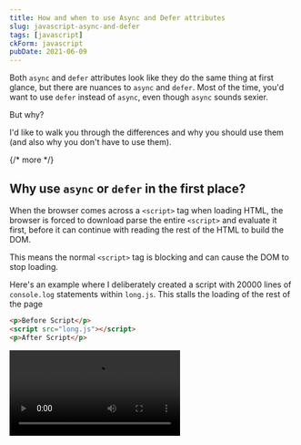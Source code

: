 ```yaml
---
title: How and when to use Async and Defer attributes
slug: javascript-async-and-defer
tags: [javascript]
ckForm: javascript
pubDate: 2021-06-09
---
```


Both `async` and `defer` attributes look like they do the same thing at first glance, but there are nuances to `async` and `defer`. Most of the time, you'd want to use `defer` instead of `async`, even though `async` sounds sexier.

But why?

I'd like to walk you through the differences and why you should use them (and also why you don't have to use them).

{/* more */}

## Why use `async` or `defer` in the first place?

When the browser comes across a `<script>` tag when loading HTML, the browser is forced to download parse the entire `<script>` and evaluate it first, before it can continue with reading the rest of the HTML to build the DOM.

This means the normal `<script>` tag is blocking and can cause the DOM to stop loading.

Here's an example where I deliberately created a script with 20000 lines of `console.log` statements within `long.js`. This stalls the loading of the rest of the page

```html
<p>Before Script</p>
<script src="long.js"></script>
<p>After Script</p>
```

<Video src='/images/2021/async-and-defer-attributes/after-script.mp4' />

Both `async` and `defer` allows the browser load and parse the JavaScript file separately, so the DOM can be shown immediately. This allows users to see content faster.

<Video src='/images/2021/async-and-defer-attributes/async.mp4' />

## We can still put scripts normally at the bottom

Since a `script` is blocking, it became a best practice to put all scripts at the bottom of the page.

```html
<body>
  <!-- ALL OTHER STUFF -->

  <!-- All script -->
  <script src="blah.js"></script>
  <script src="blah2.js"></script>
  <script src="blah3.js"></script>
</body>
```

This practice still works. We don't have to get fancy with `async` and `defer` attributes if you don't want to. Feel free to continue using the old-school method without feeling guilty!

## Async vs Defer

Both `async` and `defer` load scripts without blocking the DOM, but there are two differences between `async` and `defer`.

### Defer waits for the DOM. Async doesn't.

The first difference is `async` doesn't care whether the DOM is fully loaded. `defer` waits for DOM to be loaded before it executes.

This means:

- You should use `defer` if your script requires the DOM.
- If you use `async` and you need the DOM, you run the risk that the element you need cannot be found (which is a potential source of bugs).

Regarding the second point, the risk happens when you have a large DOM to parse through. For example, say you have 20,000 button elements and you want to select them all. `defer` would ensure all `20000` elements are selected. But `async` would select as many elements as there are when the `async`-ed script is fully loaded.

```html
<head>
  <script src="defer.js" defer></script>
  <script src="async.js" async></script>
</head>
<body>
  <!-- 20000 buttons -->
</body>
```

```javascript
// defer.js
const deferButtons = document.querySelectorAll('button')
console.log('Defer:', deferButtons.length)
```

```javascript
// async.js
const asyncButtons = document.querySelectorAll('button')
console.log('Async:', asyncButtons.length)
```

<Image
  src='/images/2021/async-and-defer-attributes/number-of-elements.png'
  alt='Number of elements selected by async and defer'
/>{' '}

### Defer respects the sequence of scripts. Async doesn't.

We can prove this with another example. We'll have three scripts. Each script logs a number into the console. If we slap `async` into the scripts, the loading order becomes unpredictable.

```html
<script async src="script1.js"></script>
<script async src="script2.js"></script>
<script async src="script3.js"></script>
```

<Image
  src='/images/2021/async-and-defer-attributes/async-sequence.png'
  alt='Loading order of async'
/>{' '}

But if we use `defer` the loading order will always be as specified

```html
<script defer src="script1.js"></script>
<script defer src="script2.js"></script>
<script defer src="script3.js"></script>
```

<Image
  src='/images/2021/async-and-defer-attributes/defer-sequence.png'
  alt='Loading order of defer'
/>{' '}

## When to use async

You should use `async` if your script contains the following conditions:

- The DOM you need is already present (or the script doesn't need the DOM)
- The script doesn't depend on other scripts

People normally say analytics is a good case for `async` scripts. I disagree. `async` is only good for analytics when you're using it for simple analytics like tracking page loads. We cannot rely on `async` if we want to track events like button clicks that require the DOM. In such cases, I prefer to use `defer` instead.

### Loading scripts in the middle

`async` is great for loading scripts in the middle of the DOM if you have to. Since the DOM is already present, the script can be executed immediately without problems.

One example here is my newsletter signup form (which is powered by Convertkit). I load this newsletter form via the async attribute because I want it to show as soon as possible. It works because all necessary elements are already present.

```html
<div class="newsletter">
  <script async src="link-to-script"></script>
</div>
```

That said, do this kinda scripts-in-the-middle style sparingly. If your scripts are all over the place, it becomes really hard to remember where you placed your scripts.

## When to use defer

You should use `defer` for all other scripts. `defer` is great because it:

- Gets loaded as soon as possible — so it reduces load times.
- Doesn't execute until everything you need is ready — so all the DOM you need is there
- Follows script order — allows you to structure which script comes first

### New-age loading

Since `defer` loads scripts in the order specified, and it only executes scripts after the DOM is loaded, we can safely substitute `defer` as the best-practice default going forward.

This is practically the same as the old method — but it has the benefit that scripts are loaded first and asynchronously, which means faster execution overall!

```html
<head>
  <script defer src="script1.js"></script>
  <script defer src="script2.js"></script>
  <script defer src="script3.js"></script>
</head>
```

When we do this, we can keep all scripts (including CSS) at the `<head>` which creates a cleaner HTML overall.

## Wrapping up

Practically, `defer` is more useful, but `async` sounds sexier 😜. Most of the time you'd want `defer` instead of `async`.
